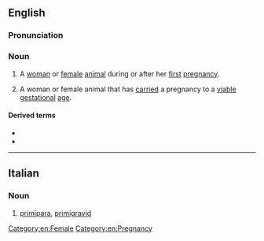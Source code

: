 ==English==

===Pronunciation===
{{rfap|UK|UK|lang=en}}
{{rfap|US|US|lang=en}}

===Noun===
{{en-noun|s|primiparae}}

# {{lb|en|obstetrics|veterinary medicine}} A [[woman]] or [[female#Adjective|female]] [[animal]] during or after her [[first#Adjective|first]] [[pregnancy]].
#: {{synonyms|en|primigravid|primigravida}}
# {{lb|en|obstetrics|veterinary medicine|specifically}} A woman or female animal that has [[carry|carried]] a pregnancy to a [[viable]] [[gestational]] [[age#Noun|age]].

====Derived terms====
* {{l|en|primiparity}}
* {{l|en|primiparous}}

[[Category:en:Female]]
[[Category:en:Pregnancy]]

----

==Italian==

===Noun===
{{it-noun|f}}

# [[#English|primipara]], [[primigravid]]